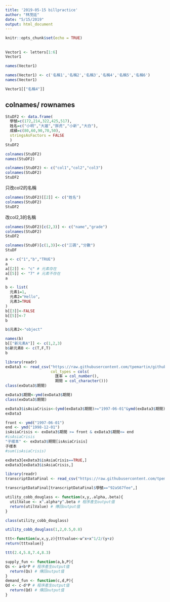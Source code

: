 ```yaml
---
title: '2019-05-15 billpractice'
author: "林茂廷"
date: "5/15/2019"
output: html_document
---
```


```r
knitr::opts_chunk$set(echo = TRUE)
```

## 

```r
Vector1 <- letters[1:6]
Vector1

names(Vector1)
```

```r
names(Vector1) <- c('名稱1','名稱2','名稱3','名稱4','名稱5','名稱6')
names(Vector1)
```

```r
Vector1[["名稱4"]]
```

## colnames/ rownames

```r
StuDF2 <- data.frame(
  學號=c(172,214,322,425,517),
  姓名=c("小明","大雄","胖虎","小新","大白"),
  成績=c(80,60,90,70,50),
  stringsAsFactors = FALSE
  )
StuDF2 
```

```r
colnames(StuDF2)
names(StuDF2)
```

```r
colnames(StuDF2) <- c("col1","col2","col3")
colnames(StuDF2)
StuDF2
```

只改col2的名稱
```r
colnames(StuDF2)[[2]] <- c("姓名")
colnames(StuDF2)
StuDF2

```
 

改col2,3的名稱
```r
colnames(StuDF2)[c(2,3)] <- c("name","grade")
colnames(StuDF2)
StuDF2

```
```r
colnames(StuDF)[c(1,3)]<-c("三碼","分數")
StuDF
```
```r
a <- c("1","b","TRUE")
a
a[[2]] <- "c" # 元素存在
a[[5]] <- "7" # 元素不存在
a
```

```r
b <- list(
  元素1=1,
  元素2="Hello",
  元素3=TRUE
)
b[[3]]<-FALSE
b[[5]]<-7
b
```

```r
b$元素2<-"object"
```

```r
names(b)
b[["新元素A"]] <- c(1,2,3)
b$新元素B <- c(T,F,T)
b
```
```r
library(readr)
exData3 <- read_csv("https://raw.githubusercontent.com/tpemartin/github-data/master/exData3.csv",
                    col_types = cols(
                      匯率 = col_number(),
                      期間 = col_character()))
class(exData3$期間)
```

```r
exData3$期間<-ymd(exData3$期間)
class(exData3$期間)
```

```r
exData3$isAsiaCrisis<-(ymd(exData3$期間)>="1997-06-01"&ymd(exData3$期間)<='1998-12-01')
exData3
```
```r
front <- ymd("1997-06-01")
end <- ymd("1998-12-01")
isAsiaCrisis <- exData3$期間 >= front & exData3$期間<= end
#isAsiaCrisis
"子樣本" <- exData3$期間[isAsiaCrisis]
子樣本
#sum(isAsiaCrisis)
```
```r
exData3[exData3$isAsiaCrisis==TRUE,]
exData3[exData3$isAsiaCrisis,]
```

```r
library(readr)
transcriptDataFinal <- read_csv("https://raw.githubusercontent.com/tpemartin/github-data/master/transcriptDataFinal.csv")
```
```r
transcriptDataFinal[transcriptDataFinal$學號=="92aS67fee",]
```
```r
utility_cobb_douglass <- function(x,y,.alpha,.beta){
  utilValue <- x^.alpha*y^.beta # 程序產生output值
  return(utilValue) # 傳回output值
}
```

```r
class(utility_cobb_douglass)
```
```r
utility_cobb_douglass(1,2,0.5,0.8)
```

```r
ttt<-function(w,x,y,z){tttvalue<-w^x+x^1/2/(y+z)
return(tttvalue)}
```

```r
ttt(2.4,5.8,7.4,8.3)
```

```r
supply_fun <- function(a,b,P){
Qs <- a+b*P # 程序產生output值
  return(Qs) # 傳回output值
}
demand_fun <- function(c,d,P){
Qd <- c-d*P # 程序產生output值
  return(Qd) # 傳回output值
}
```

```r

```


